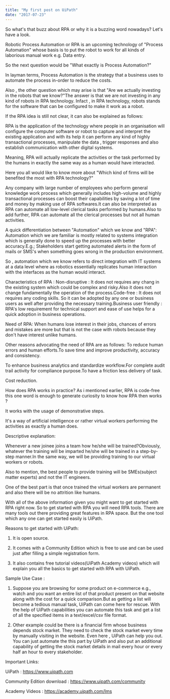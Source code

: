 ```yaml
---
title: "My first post on UiPath"
date: "2017-07-23"
---
```

So what's that buzz about RPA or why it is a buzzing word nowadays? Let's have a look.

Robotic Process Automation or RPA is an upcoming technology of "Process Automation" whose basis is to put the robot to work for all kinds of laborious manual work e.g. Data entry.

So the next question would be "What exactly is Process Automation?"

In layman terms, Process Automation is the strategy that a business uses to automate the process in-order to reduce the costs.

Also , the other question which may arise is that "Are we actually investing in the robots that we know?"The answer is that we are not investing in any kind of robots in RPA technology. Infact , in RPA technology, robots stands for the software that can be configured to make it work as a robot.

If the RPA idea is still not clear, it can also be explained as follows:

RPA is the application of the technology where people in an organisation will configure the computer software or robot to capture and interpret the existing application and with its help it can perform any kind of highly transactional processes, manipulate the data , trigger responses and also establish communication with other digital systems.

Meaning, RPA will actually replicate the activities or the task performed by the humans in exactly the same way as a human would have interacted.

Here you all would like to know more about "Which kind of firms will be benefited the most with RPA technology?"


Any company with large number of employees who perform general knowledge work process which generally includes high-volume and highly transactional processes can boost their capabilities by saving a lot of time and money by making use of RPA softwares.It can also be interpreted as RPA can automate all low-level clerical tasks performed by humans.Also to add further, RPA can automate all the clerical processes but not all human activities.

A quick differentiation between "Automation" which we know and "RPA":
Automation which we are familiar is mostly related to systems integration which is generally done to speed up the processes with better accuracy.E.g.; Stakeholders start getting automated alerts in the form of mails or SMS's when something goes wrong in the production environment.

So , automation which we know refers to direct integration with IT systems at a data level where as robotics essentially replicates human interaction with the interfaces as the human would interact.

Characteristics of RPA :
Non-disruptive : It does not requires any chang in the existing system which could be complex and risky.Also it does not change fundamentally the operation of the process.Code-free : It does not requires any coding skills. So it can be adopted by any one or business users as well after providing the necessary training.Business user friendly : RPA's low requirement for technical support and ease of use helps for a quick adoption in business operations.

Need of RPA:
When humans lose interest in their jobs, chances of errors and mistakes are more but that is not the case with robots because they don't have interest unlike humans.

Other reasons advocating the need of RPA are as follows:
To reduce human errors and human efforts.To save time and improve productivity, accuracy and consistency.

To enhance business analytics and standardize workflow.For complete audit trail activity for compliance purpose.To have a friction less delivery of task.

Cost reduction.

How does RPA works in practice?
As i mentioned earlier, RPA is code-free this one word is enough to generate curiosity to know how RPA then works ?

It works with the usage of demonstrative steps.

It's a way of artificial intelligence or rather virtual workers performing the activities as exactly a human does.

Descriptive explanation:

Whenever a new joinee joins a team how he/she will be trained?Obviously, whatever the training will be imparted he/she will be trained in a step-by-step manner.In the same way, we will be providing training to our virtual workers or robots.

Also to mention, the best people to provide training will be SMEs(subject matter experts) and not the IT engineers.

One of the best part is that once trained the virtual workers are permanent and also there will be no attrition like humans.

With all of the above information given you might want to get started with RPA right now. So to get started with RPA you will need RPA tools. There are many tools out there providing great features in RPA space. But the one tool which any one can get started easily is UiPath.

Reasons to get started with UiPath:
1.   It is open source.

2.   It comes with a Community Edition which is free to use and can be used just after filling a simple registration form.

3.   It also contains free tutorial videos(UiPath Academy videos) which will explain you all the basics to get started with RPA with UiPath.



Sample Use Case :
1.   Suppose you are browsing for some product on e-commerce e.g., watch and you want an entire list of that product present on that website along with the cost for a quick comparison.But as getting a list will become a tedious manual task, UiPath can come here for rescue. With the help of UiPath capabilities you can automate this task and get a list of all the specified items in a text/excel/csv file format.

2.   Other example could be there is a financial firm whose business depends stock market. They need to check the stock market every time by manually visiting in the website. Even here , UiPath can help you out. You can just automate the this part by UiPath and also put an additional capability of getting the stock market details in mail every hour or every half an hour to every stakeholder.



Important Links:

UiPath : https://www.uipath.com

Community Edition download : https://www.uipath.com/community

Academy Videos : https://academy.uipath.com/lms

